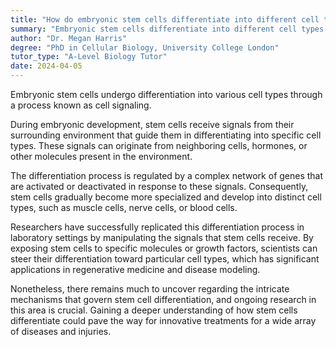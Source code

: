 ```yaml
---
title: "How do embryonic stem cells differentiate into different cell types?"
summary: "Embryonic stem cells differentiate into different cell types through a process called cell signaling."
author: "Dr. Megan Harris"
degree: "PhD in Cellular Biology, University College London"
tutor_type: "A-Level Biology Tutor"
date: 2024-04-05
---
```


Embryonic stem cells undergo differentiation into various cell types through a process known as cell signaling.

During embryonic development, stem cells receive signals from their surrounding environment that guide them in differentiating into specific cell types. These signals can originate from neighboring cells, hormones, or other molecules present in the environment.

The differentiation process is regulated by a complex network of genes that are activated or deactivated in response to these signals. Consequently, stem cells gradually become more specialized and develop into distinct cell types, such as muscle cells, nerve cells, or blood cells.

Researchers have successfully replicated this differentiation process in laboratory settings by manipulating the signals that stem cells receive. By exposing stem cells to specific molecules or growth factors, scientists can steer their differentiation toward particular cell types, which has significant applications in regenerative medicine and disease modeling.

Nonetheless, there remains much to uncover regarding the intricate mechanisms that govern stem cell differentiation, and ongoing research in this area is crucial. Gaining a deeper understanding of how stem cells differentiate could pave the way for innovative treatments for a wide array of diseases and injuries.
    